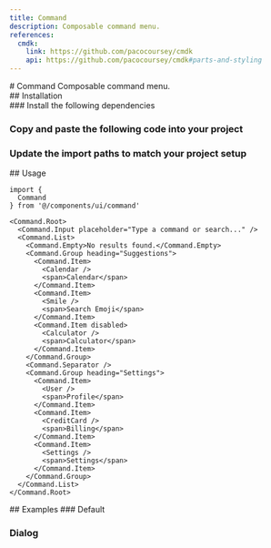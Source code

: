 ```yaml
---
title: Command
description: Composable command menu.
references:
  cmdk:
    link: https://github.com/pacocoursey/cmdk
    api: https://github.com/pacocoursey/cmdk#parts-and-styling
---
```

<ContentContainer>

<Section gap="1">
# Command
<Paragraph size={'extraLarge'} color={'tertiary'}>Composable command menu.</Paragraph>
<ComponentPreview name="command" withRecipe />
</Section>

<Section>
## Installation

<Steps>
<Section>
### Install the following dependencies

<InstallTabs pkg="cmdk @radix-ui/react-dialog" />

### Copy and paste the following code into your project

<ComponentSource name="command" />

### Update the import paths to match your project setup

</Section>
</Steps>
</Section>

<Section>
## Usage

```tsx
import {
  Command
} from '@/components/ui/command'
```

```tsx
<Command.Root>
  <Command.Input placeholder="Type a command or search..." />
  <Command.List>
    <Command.Empty>No results found.</Command.Empty>
    <Command.Group heading="Suggestions">
      <Command.Item>
        <Calendar />
        <span>Calendar</span>
      </Command.Item>
      <Command.Item>
        <Smile />
        <span>Search Emoji</span>
      </Command.Item>
      <Command.Item disabled>
        <Calculator />
        <span>Calculator</span>
      </Command.Item>
    </Command.Group>
    <Command.Separator />
    <Command.Group heading="Settings">
      <Command.Item>
        <User />
        <span>Profile</span>
      </Command.Item>
      <Command.Item>
        <CreditCard />
        <span>Billing</span>
      </Command.Item>
      <Command.Item>
        <Settings />
        <span>Settings</span>
      </Command.Item>
    </Command.Group>
  </Command.List>
</Command.Root>
```
</Section>

<Section>
## Examples
### Default

<ComponentPreview name="command" />

### Dialog

<ComponentPreview name="command" file="dialog" />

</Section>

</ContentContainer>